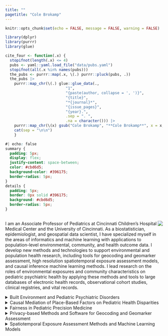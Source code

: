 ```yaml
---
title: ""
pagetitle: "Cole Brokamp"
---
```


```r
knitr::opts_chunk$set(echo = FALSE, message = FALSE, warning = FALSE)
```
```r
library(dplyr)
library(purrr)
library(glue)

cite_four <- function(.x) {
  stopifnot(length(.x) <= 4)
  pubs <- yaml::yaml.load_file("data/pubs.yaml")
  stopifnot(all(.x %in% names(pubs)))
  the_pubs <- purrr::map(.x, \(.) purrr::pluck(pubs, .))
  the_pubs |>
    purrr::map_chr(\(.) glue::glue_data(.,
                           "1",
                           "{paste(author, collapse = ', ')}",
                           "{title}",
                           "*{journal}*",
                           "{issue_pages}",
                           "{year}.",
                           .sep = ". ",
                           .na = character())) |>
    purrr::map_chr(\(x) gsub("Cole Brokamp", "**Cole Brokamp**", x = x, fixed = TRUE)) |>
    cat(sep = "\n\n")
	}
```

```css
#| echo: false
summary {
  padding: 5px;
  display: flex;
  justify-content: space-between;
  color: #cbd6d5;
  background-color: #396175;
  border-radius: 5px;
}
details {
  padding: 5px;
  border: 0px solid #396175;
  background: #cbd6d5;
  border-radius: 5px;
}
```

##

<img src='cole_circle.png' align='right' style="max-height: 270px">

I am an Associate Professor of Pediatrics at Cincinnati Children’s Hospital Medical Center and the University of Cincinnati.
As a biostatistician, epidemiologist, and geospatial data scientist, I have specialized myself in the areas of informatics and machine learning with applications to population-level environmental, community, and health outcome data.
I develop new methods and technologies to support environmental and population health research, including tools for geocoding and geomarker assessment, high resolution spatiotemporal exposure assessment models, and causal inference machine learning methods.
I lead research on the roles of environmental exposures and community characteristics on pediatric psychiatric health by applying these methods and tools to large databases of electronic health records, observational cohort studies, clinical registries, and vital records.


<details><summary> Built Environment and Pediatric Psychiatric Disorders </summary>
Building on advanced exposure assessment has allowed me to lead epidemiological studies on the impacts of the built environment (e.g., fine particulate matter, greenspace, community deprivation) on psychiatric and neurobehavioral pediatric health outcomes. I lead the first study to associate fine particulate matter with psychiatric outcomes in children and adolescents, using both electronic health record studies, as well as smaller, longitudinal panel studies.
```r
#| results: asis
cite_four(c("vancil-2022", "zundel-2022", "rasnick-2021", "brokamp-2019b"))
```
</details>

<details><summary>Causal Mediation of Place-Based Factors on Pediatric Health Disparities</summary>

I have applied advanced causal modeling techniques within population-wide health registries and multi-site prospective cohort studies. By linking study participants' addresses to extant social and environmental determinants of health data sources, we study the mechanisms behind racial and socioeconmic disparities in pediatric health outcomes. 

```r
#| results: asis
cite_four(c("brokamp-2024", "esteban-2022", "zanobetti-2022", "ryan-2024"))
```
</details>

<details><summary>Fairness in Pediatric Precision Medicine</summary>

My research group has lead several studies on the racial and ethnic fairness of pediatric precision medicine tools used in clinical and epidemiologic settings. We have been the first to uncover racial biases in commonly used asthma diagnosis and cystic fibrosis exacerbation clinical precision medicine tools. Additionally, we have focused on the racial biases that can be introduced into epidemiologic research through the use of common exposure and socioeconomic status assessment tools.

```r
#| results: asis
cite_four(c("makkad-2024", "colegate-2024", "pennington-2022"))
```
</details>

<details><summary>Privacy-based Methods and Software for Geocoding and Geomarker Assessment</summary>

Our group developed and maintains a novel approach and accompanying software package called DeGAUSS which overcomes multiple privacy-related challenges in the use of address data in multi-site studies and also serves as a more general reproducible and scalable research tool for geocoding and geomarker assessment. This approach is currently being implemented in a wide variety of national environmental health studies and in several clinical electronic health data warehouses. Extending this approach into a scalable and sustainable framework for automated integration of disparate and heterogeneous geomarkers via spatiotemporal location has reduced the need for manual data curation and specialized expertise required to utilize them within biomedical research studies.

```r
#| results: asis
cite_four(c("manning-2024", "rasnick-2023", "ryan-2020", "brokamp-2017b"))
```
</details>

<details><summary> Spatiotemporal Exposure Assessment Methods and Machine Learning Models </summary>

My early career was spent developing spatiotemporal exposure assessment models for environmental pollutants and community characteristics based on machine learning techniques.  This work includes the first machine learning or ensemble model used to assess exposure to elemental components of particulate matter. Recent introduction of remote sensing satellite data has allowed for extension of the land use random forest model to produce daily estimates of air pollution back to 2000 at a resolution of 1 x 1 km. 
I created a nationwide, census tract-level, and validated community material deprivation index that has been used and cited by over 75 different published scientific studies. It was originally created to estimate the causal impact of community material deprivation on hospitalization during the first year of life, but has also been used across several medical subspecialties to quantify health disparities. 

```r
#| results: asis
cite_four(c("brokamp-2022", "brokamp-2019", "brokamp-2018", "brokamp-2017"))
```
</details>
